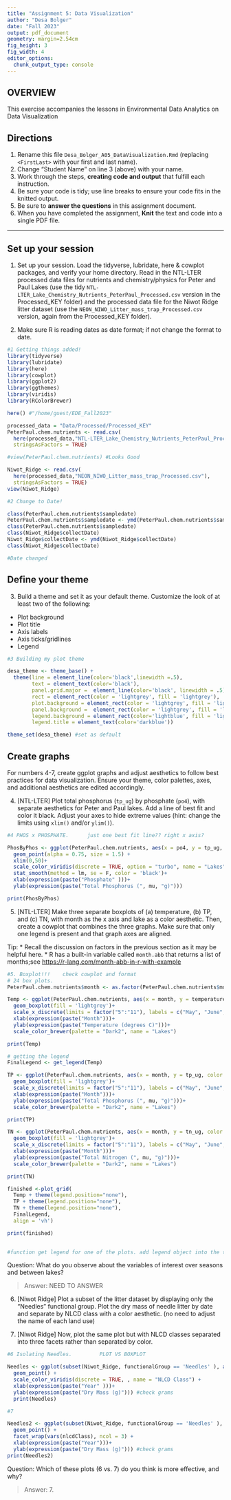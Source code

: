 ```yaml
---
title: "Assignment 5: Data Visualization"
author: "Desa Bolger"
date: "Fall 2023"
output: pdf_document
geometry: margin=2.54cm
fig_height: 3
fig_width: 4
editor_options: 
  chunk_output_type: console
---
```


## OVERVIEW

This exercise accompanies the lessons in Environmental Data Analytics on Data Visualization 

## Directions
1.  Rename this file `Desa_Bolger_A05_DataVisualization.Rmd` (replacing `<FirstLast>` with your first and last name).
2. Change "Student Name" on line 3 (above) with your name.
3. Work through the steps, **creating code and output** that fulfill each instruction.
4. Be sure your code is tidy; use line breaks to ensure your code fits in the knitted output.
5. Be sure to **answer the questions** in this assignment document.
6. When you have completed the assignment, **Knit** the text and code into a single PDF file.

---

## Set up your session 

1. Set up your session. Load the tidyverse, lubridate, here & cowplot packages, and verify your home directory. Read in the NTL-LTER processed data files for nutrients and chemistry/physics for Peter and Paul Lakes (use the tidy `NTL-LTER_Lake_Chemistry_Nutrients_PeterPaul_Processed.csv` version in the Processed_KEY folder) and the processed data file for the Niwot Ridge litter dataset (use the `NEON_NIWO_Litter_mass_trap_Processed.csv` version, again from the Processed_KEY folder). 

2. Make sure R is reading dates as date format; if not change the format to date.

```r
#1 Getting things added!
library(tidyverse)
library(lubridate)
library(here)
library(cowplot)
library(ggplot2)
library(ggthemes)
library(viridis)
library(RColorBrewer)

here() #"/home/guest/EDE_Fall2023"

processed_data = "Data/Processed/Processed_KEY"
PeterPaul.chem.nutrients <- read.csv(
  here(processed_data,"NTL-LTER_Lake_Chemistry_Nutrients_PeterPaul_Processed.csv"),
  stringsAsFactors = TRUE)

#view(PeterPaul.chem.nutrients) #Looks Good

Niwot_Ridge <- read.csv(
  here(processed_data,"NEON_NIWO_Litter_mass_trap_Processed.csv"), 
  stringsAsFactors = TRUE)
view(Niwot_Ridge)

#2 Change to Date!

class(PeterPaul.chem.nutrients$sampledate)
PeterPaul.chem.nutrients$sampledate <- ymd(PeterPaul.chem.nutrients$sampledate)
class(PeterPaul.chem.nutrients$sampledate)
class(Niwot_Ridge$collectDate)
Niwot_Ridge$collectDate <- ymd(Niwot_Ridge$collectDate)
class(Niwot_Ridge$collectDate)

#Date changed
```
## Define your theme
3. Build a theme and set it as your default theme. Customize the look of at least two of the following: 
 * Plot background
 * Plot title
 * Axis labels
 * Axis ticks/gridlines
 * Legend

```r
#3 Building my plot theme

desa_theme <- theme_base() + 
  theme(line = element_line(color='black',linewidth =.5),
        text = element_text(color='black'),
        panel.grid.major =  element_line(color='black', linewidth = .5),
        rect = element_rect(color = 'lightgrey', fill = 'lightgrey'),
        plot.background = element_rect(color = 'lightgrey', fill = 'lightgrey'),
        panel.background =  element_rect(color = 'lightgrey', fill = 'lightgrey'),
        legend.background = element_rect(color='lightblue', fill = 'lightblue'),
        legend.title = element_text(color='darkblue'))

theme_set(desa_theme) #set as default

```

## Create graphs
For numbers 4-7, create ggplot graphs and adjust aesthetics to follow best practices for data visualization. Ensure your theme, color palettes, axes, and additional aesthetics are edited accordingly.

4. [NTL-LTER] Plot total phosphorus (`tp_ug`) by phosphate (`po4`), with separate aesthetics for Peter and Paul lakes. Add a line of best fit and color it black. Adjust your axes to hide extreme values (hint: change the limits using `xlim()` and/or `ylim()`).

```r
#4 PHOS x PHOSPHATE.      just one best fit line?? right x axis?

PhosByPhos <- ggplot(PeterPaul.chem.nutrients, aes(x = po4, y = tp_ug, color = lakename)) +
  geom_point(alpha = 0.75, size = 1.5) +
  xlim(0,50)+
  scale_color_viridis(discrete = TRUE, option = "turbo", name = "Lakes") +
  stat_smooth(method = lm, se = F, color = 'black')+
  xlab(expression(paste("Phosphate" )))+
  ylab(expression(paste("Total Phosphorus (", mu, "g)")))

print(PhosByPhos) 

```


5. [NTL-LTER] Make three separate boxplots of (a) temperature, (b) TP, and (c) TN, with month as the x axis and lake as a color aesthetic. Then, create a cowplot that combines the three graphs. Make sure that only one legend is present and that graph axes are aligned. 

Tip:
* Recall the discussion on factors in the previous section as it may be helpful here. 
* R has a built-in variable called `month.abb` that returns a list of months;see <https://r-lang.com/month-abb-in-r-with-example>

```r
#5. Boxplot!!!    check cowplot and format
# 24 box plots. 
PeterPaul.chem.nutrients$month <- as.factor(PeterPaul.chem.nutrients$month)

Temp <- ggplot(PeterPaul.chem.nutrients, aes(x = month, y = temperature_C, color = lakename)) +
  geom_boxplot(fill = 'lightgrey')+
  scale_x_discrete(limits = factor("5":"11"), labels = c("May", "June", "July", "Aug", "Sept", "Oct", "Nov"))+
  xlab(expression(paste("Month")))+
  ylab(expression(paste("Temperature (degrees C)")))+
  scale_color_brewer(palette = "Dark2", name = "Lakes") 

print(Temp) 

# getting the legend
FinalLegend <- get_legend(Temp)

TP <- ggplot(PeterPaul.chem.nutrients, aes(x = month, y = tp_ug, color = lakename)) +
  geom_boxplot(fill = 'lightgrey')+
  scale_x_discrete(limits = factor("5":"11"), labels = c("May", "June", "July", "Aug", "Sept", "Oct", "Nov"))+
  xlab(expression(paste("Month")))+
  ylab(expression(paste("Total Phosphorus (", mu, "g)")))+
  scale_color_brewer(palette = "Dark2", name = "Lakes") 

print(TP) 

TN <- ggplot(PeterPaul.chem.nutrients, aes(x = month, y = tn_ug, color = lakename)) +
  geom_boxplot(fill = 'lightgrey')+
  scale_x_discrete(limits = factor("5":"11"), labels = c("May", "June", "July", "Aug", "Sept", "Oct", "Nov"))+
  xlab(expression(paste("Month")))+
  ylab(expression(paste("Total Nitrogen (", mu, "g)")))+
  scale_color_brewer(palette = "Dark2", name = "Lakes") 

print(TN) 

finished <-plot_grid(
  Temp + theme(legend.position="none"),
  TP + theme(legend.position="none"),
  TN + theme(legend.position="none"),
  FinalLegend,
  align = 'vh')

print(finished)
  

#function get legend for one of the plots. add legend object into the triple plot. pull one of the legend. can cowplot anyway i want. could do 1 2 3 and legend in 4th sqaure. main thing is think about how to pull a legend using get legend. in theme get legend - legend position = 

```

Question: What do you observe about the variables of interest over seasons and between lakes? 

> Answer: NEED TO ANSWER

6. [Niwot Ridge] Plot a subset of the litter dataset by displaying only the "Needles" functional group. Plot the dry mass of needle litter by date and separate by NLCD class with a color aesthetic. (no need to adjust the name of each land use)

7. [Niwot Ridge] Now, plot the same plot but with NLCD classes separated into three facets rather than separated by color. 

```r
#6 Isolating Needles.         PLOT VS BOXPLOT

Needles <- ggplot(subset(Niwot_Ridge, functionalGroup == 'Needles' ), aes(x = collectDate, y = dryMass, color = nlcdClass)) +
  geom_point() +
  scale_color_viridis(discrete = TRUE, , name = "NLCD Class") +
  xlab(expression(paste("Year" )))+
  ylab(expression(paste("Dry Mass (g)"))) #check grams
  print(Needles) 

#7

Needles2 <- ggplot(subset(Niwot_Ridge, functionalGroup == 'Needles' ), aes(x = collectDate, y = dryMass)) +
  geom_point() +
  facet_wrap(vars(nlcdClass), ncol = 3) +
  xlab(expression(paste("Year")))+
  ylab(expression(paste("Dry Mass (g)"))) #check grams
print(Needles2) 

```
Question: Which of these plots (6 vs. 7) do you think is more effective, and why? 

> Answer: 7.